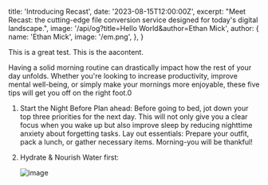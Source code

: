   title: 'Introducing Recast',
  date: '2023-08-15T12:00:00Z',
  excerpt:
    "Meet Recast: the cutting-edge file conversion service designed for today's digital landscape.",
  image: '/api/og?title=Hello World&author=Ethan Mick',
  author: {
    name: 'Ethan Mick',
    image: '/em.png',
  },
}

This is a great test. This is the aacontent.

Having a solid morning routine can drastically impact how the rest of your day unfolds. Whether you're looking to increase productivity, improve mental well-being, or simply make your mornings more enjoyable, these five tips will get you off on the right foot.0

1. Start the Night Before
   Plan ahead: Before going to bed, jot down your top three priorities for the next day. This will not only give you a clear focus when you wake up but also improve sleep by reducing nighttime anxiety about forgetting tasks.
   Lay out essentials: Prepare your outfit, pack a lunch, or gather necessary items. Morning-you will be thankful!
2. Hydrate & Nourish
   Water first:

   ![image](https://images.unsplash.com/photo-1691893310317-c2c0769f7b3f?ixlib=rb-4.0.3&ixid=M3wxMjA3fDB8MHxwaG90by1wYWdlfHx8fGVufDB8fHx8fA%3D%3D&auto=format&fit=crop&w=928&q=80)
